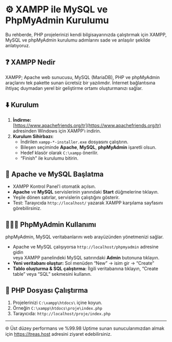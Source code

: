 # ⚙️ XAMPP ile MySQL ve PhpMyAdmin Kurulumu

Bu rehberde, PHP projelerinizi kendi bilgisayarınızda çalıştırmak için XAMPP, MySQL ve phpMyAdmin kurulumu adımlarını sade ve anlaşılır şekilde anlatıyoruz.

## ❓ XAMPP Nedir
XAMPP; Apache web sunucusu, MySQL (MariaDB), PHP ve phpMyAdmin araçlarını tek pakette sunan ücretsiz bir yazılımdır. İnternet bağlantısına ihtiyaç duymadan yerel bir geliştirme ortamı oluşturmanızı sağlar.

## ⬇️ Kurulum  
1. **İndirme:**  
   [https://www.apachefriends.org/tr](https://www.apachefriends.org/tr) adresinden Windows için XAMPP’ı indirin.  
2. **Kurulum Sihirbazı:**  
   - İndirilen `xampp-*-installer.exe` dosyasını çalıştırın.  
   - Bileşen seçiminde **Apache**, **MySQL**, **phpMyAdmin** işaretli olsun.  
   - Hedef klasör olarak `C:\xampp` önerilir.  
   - “Finish” ile kurulumu bitirin.  

## 🏁 Apache ve MySQL Başlatma  
- XAMPP Kontrol Panel’i otomatik açılsın.  
- **Apache** ve **MySQL** servislerinin yanındaki **Start** düğmelerine tıklayın.  
- Yeşile dönen satırlar, servislerin çalıştığını gösterir.  
- Test: Tarayıcıda `http://localhost/` yazarak XAMPP karşılama sayfasını görebilirsiniz.

## 👨🏻‍💻 PhpMyAdmin Kullanımı  
phpMyAdmin, MySQL veritabanlarını web arayüzünden yönetmenizi sağlar.  
- Apache ve MySQL çalışıyorsa `http://localhost/phpmyadmin` adresine gidin  
  veya XAMPP panelindeki MySQL satırındaki **Admin** butonuna tıklayın.  
- **Yeni veritabanı oluştur:** Sol menüden “New” → isim gir → “Create”  
- **Tablo oluşturma & SQL çalıştırma:** İlgili veritabanına tıklayın, “Create table” veya “SQL” sekmesini kullanın.

## 🤖 PHP Dosyası Çalıştırma  
1. Projelerinizi `C:\xampp\htdocs\` içine koyun. 
2. Örneğin `C:\xampp\htdocs\proje\index.php`  
3. Tarayıcıda: `http://localhost/proje/index.php`

---

🌐 Üst düzey performans ve %99.98 Uptime sunan sunucularımızdan almak için https://treas.host adresini ziyaret edebilirsiniz.
